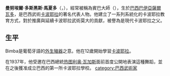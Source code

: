 '''曼努埃爾·多斯黑斯·馬夏多'''（{{lang-pt|Manuel dos Reis Machado}}，{{bd|1899年|11月23日|1974年|2月5日|catIdx=Machado, Manuel dos Reis}}），經常被稱為賓巴大師（{{lang-pt|Mestre Bimba}}），生於[[巴西|巴西]][[巴伊亞|巴伊亞]][[萨尔瓦多_(巴西)|薩爾瓦多]]，是巴西武術[[卡波耶拉|卡波耶拉]]的著名代表人物。他建立了一系列系統化的卡波耶拉教育方式，對於推廣與延續卡波耶拉武術莫大的貢獻，被譽為是現代卡波耶拉之父。

==生平==
Bimba是葡萄牙語的[[外生殖器|外生殖器]]之意。他在12歲開始學習[[卡波耶拉|卡波耶拉]]。

在1937年，他受邀在巴西總統[[热图利奥·瓦加斯|热图利奥·瓦加斯]]面前首度公開地表演這種舞蹈，並在之後獲准成立巴西的第一所卡波耶拉學校。
{{Authority control}}
{{DEFAULTSORT:Machado, Manuel Dos Reis}}
{{Brazil-bio-stub}}
[[category:巴西武術家|category:巴西武術家]]